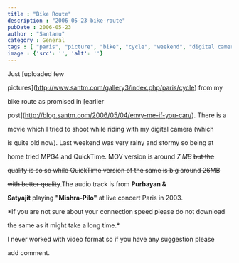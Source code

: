 ```yaml
---
title : "Bike Route"
description : "2006-05-23-bike-route"
pubDate : 2006-05-23
author : "Santanu"
category : General
tags : [ "paris", "picture", "bike", "cycle", "weekend", "digital camera", "video", "rain",]
image : {'src': '', 'alt': ''}
---
```






Just [uploaded few

pictures](http://www.santm.com/gallery3/index.php/paris/cycle) from my

bike route as promised in [earlier

post](http://blog.santm.com/2006/05/04/envy-me-if-you-can/). There is a

movie which I tried to shoot while riding with my digital camera (which

is quite old now). Last weekend was very rainy and stormy so being at

home tried MPG4 and QuickTime. MOV version is around *7 MB* <s>but the

quality is so so while QuickTime version of the same is big around 26MB

with better quality</s>.The audio track is from **Purbayan &**

**Satyajit** playing **"Mishra-Pilo"** at live concert Paris in 2003.

*If you are not sure about your connection speed please do not download

the same as it might take a long time.*



I never worked with video format so if you have any suggestion please

add comment.
